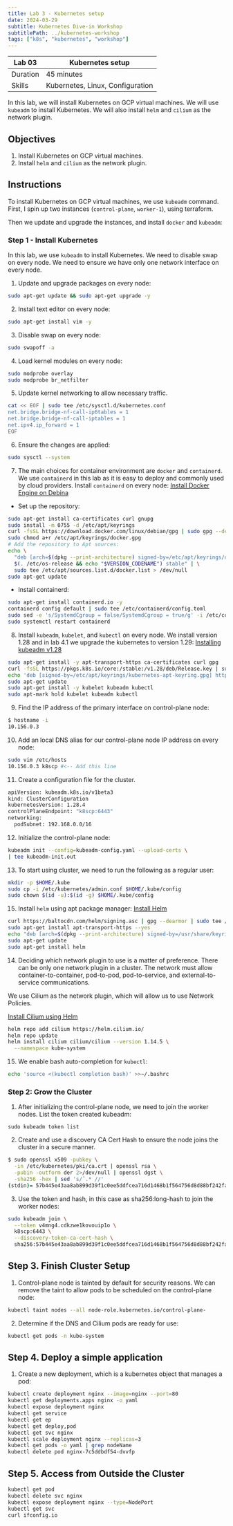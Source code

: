 ```yaml
---
title: Lab 3 - Kubernetes setup
date: 2024-03-29
subtitle: Kubernetes Dive-in Workshop
subtitlePath: ../kubernetes-workshop
tags: ["k8s", "kubernetes", "workshop"]
---
```


| Lab 03 | Kubernetes setup |
| ------ | --------------------------- |
| Duration | 45 minutes |
| Skills | Kubernetes, Linux, Configuration |

In this lab, we will install Kubernetes on GCP virtual machines. 
We will use `kubeadm` to install Kubernetes. We will also install 
`helm` and `cilium` as the network plugin. 

## Objectives
1. Install Kubernetes on GCP virtual machines.
2. Install `helm` and `cilium` as the network plugin.


## Instructions

To install Kubernetes on GCP virtual machines, we use `kubeadm` command. 
First, I spin up two instances (`control-plane`, `worker-1`),
using terraform.

Then we update and upgrade the instances, and install `docker` and `kubeadm`:


### Step 1 - Install Kubernetes
In this lab, we use `kubeadm` to install Kubernetes. We need to disable 
swap on every node. We need to ensure we have only one network interface
on every node. 
1. Update and upgrade packages on every node:
``` bash
sudo apt-get update && sudo apt-get upgrade -y
```

2. Install text editor on every node:
``` bash
sudo apt-get install vim -y
```

3. Disable swap on every node:
``` bash
sudo swapoff -a
```

4. Load kernel modules on every node:
``` bash
sudo modprobe overlay
sudo modprobe br_netfilter
```

5. Update kernel networking to allow necessary traffic.
``` bash
cat << EOF | sudo tee /etc/sysctl.d/kubernetes.conf
net.bridge.bridge-nf-call-ip6tables = 1
net.bridge.bridge-nf-call-iptables = 1
net.ipv4.ip_forward = 1
EOF
```

6. Ensure the changes are applied:
``` bash
sudo sysctl --system
```

7. The main choices for container environment are `docker` and `containerd`.
We use `containerd` in this lab as it is easy to deploy and commonly used by
cloud providers. Install `containerd` on every node:
[Install Docker Engine on Debina](https://docs.docker.com/engine/install/debian/)

* Set up the repository: 
``` bash
sudo apt-get install ca-certificates curl gnupg
sudo install -m 0755 -d /etc/apt/keyrings
curl -fsSL https://download.docker.com/linux/debian/gpg | sudo gpg --dearmor -o /etc/apt/keyrings/docker.gpg
sudo chmod a+r /etc/apt/keyrings/docker.gpg
# Add the repository to Apt sources:
echo \
  "deb [arch=$(dpkg --print-architecture) signed-by=/etc/apt/keyrings/docker.gpg] https://download.docker.com/linux/debian \
  $(. /etc/os-release && echo "$VERSION_CODENAME") stable" | \
  sudo tee /etc/apt/sources.list.d/docker.list > /dev/null
sudo apt-get update
```

* Install containerd:
```bash
sudo apt-get install containerd.io -y
containerd config default | sudo tee /etc/containerd/config.toml
sudo sed -e 's/SystemdCgroup = false/SystemdCgroup = true/g' -i /etc/containerd/config.toml
sudo systemctl restart containerd
```

8. Install `kubeadm`, `kubelet`, and `kubectl` on every node. We install 
version 1.28 and in lab 4.1 we upgrade the kubernetes to version 1.29:
[Installing kubeadm v1.28](https://v1-28.docs.kubernetes.io/docs/setup/production-environment/tools/kubeadm/install-kubeadm/)
``` bash
sudo apt-get install -y apt-transport-https ca-certificates curl gpg
curl -fsSL https://pkgs.k8s.io/core:/stable:/v1.28/deb/Release.key | sudo gpg --dearmor -o /etc/apt/keyrings/kubernetes-apt-keyring.gpg
echo 'deb [signed-by=/etc/apt/keyrings/kubernetes-apt-keyring.gpg] https://pkgs.k8s.io/core:/stable:/v1.28/deb/ /' | sudo tee /etc/apt/sources.list.d/kubernetes.list
sudo apt-get update
sudo apt-get install -y kubelet kubeadm kubectl
sudo apt-mark hold kubelet kubeadm kubectl
```

9. Find the IP address of the primary interface on control-plane node:
``` bash
$ hostname -i
10.156.0.3
```

10. Add an local DNS alias for our control-plane node IP address on every node:
```bash
sudo vim /etc/hosts
10.156.0.3 k8scp #<-- Add this line
```

11. Create a configuration file for the cluster. 
```bash
apiVersion: kubeadm.k8s.io/v1beta3
kind: ClusterConfiguration
kubernetesVersion: 1.28.4
controlPlaneEndpoint: "k8scp:6443"
networking:
  podSubnet: 192.168.0.0/16
```

12. Initialize the control-plane node:
```bash
kubeadm init --config=kubeadm-config.yaml --upload-certs \
| tee kubeadm-init.out
```

13. To start using cluster, we need to run the following as a regular user:
```bash
mkdir -p $HOME/.kube
sudo cp -i /etc/kubernetes/admin.conf $HOME/.kube/config
sudo chown $(id -u):$(id -g) $HOME/.kube/config
```

15. Install `helm` using apt package manager: 
[Install Helm](https://helm.sh/docs/intro/install/)

```bash
curl https://baltocdn.com/helm/signing.asc | gpg --dearmor | sudo tee /usr/share/keyrings/helm.gpg > /dev/null
sudo apt-get install apt-transport-https --yes
echo "deb [arch=$(dpkg --print-architecture) signed-by=/usr/share/keyrings/helm.gpg] https://baltocdn.com/helm/stable/debian/ all main" | sudo tee /etc/apt/sources.list.d/helm-stable-debian.list
sudo apt-get update
sudo apt-get install helm
```


14. Deciding which network plugin to use is a matter of preference. There 
can be only one network plugin in a cluster. 
The network must allow container-to-container, pod-to-pod, pod-to-service,
and external-to-service communications.

We use Cilium as the network plugin, which will allow us to use Network
Policies.

[Install Cilium using Helm](https://docs.cilium.io/en/stable/installation/k8s-install-helm/)

```bash 
helm repo add cilium https://helm.cilium.io/
helm repo update
helm install cilium cilium/cilium --version 1.14.5 \
  --namespace kube-system
```

15. We enable bash auto-completion for `kubectl`:
```bash
echo 'source <(kubectl completion bash)' >>~/.bashrc
```

### Step 2: Grow the Cluster

1. After initializing the control-plane node, we need to join the worker nodes.
List the token created kubeadm:
```
sudo kubeadm token list
```

2. Create and use a discovery CA Cert Hash to ensure the node joins the cluster 
in a secure manner.
```bash
$ sudo openssl x509 -pubkey \
  -in /etc/kubernetes/pki/ca.crt | openssl rsa \
  -pubin -outform der 2>/dev/null | openssl dgst \
  -sha256 -hex | sed 's/ˆ.* //'
(stdin)= 57b445e43aa8ab899d39f1c0ee5ddfcea716d1468b1f564756d8d88bf242fa55
```

3. Use the token and hash, in this case as sha256:long-hash to join the worker nodes:
```bash
sudo kubeadm join \
  --token v4mng4.cdkzwe1kovouip1o \
  k8scp:6443 \
  --discovery-token-ca-cert-hash \
  sha256:57b445e43aa8ab899d39f1c0ee5ddfcea716d1468b1f564756d8d88bf242fa55
```

## Step 3. Finish Cluster Setup
1. Control-plane node is tainted by default for security reasons.
We can remove the taint to allow pods to be scheduled on the control-plane node:
```bash
kubectl taint nodes --all node-role.kubernetes.io/control-plane-
```

2. Determine if the DNS and Cilium pods are ready for use:
```bash
kubectl get pods -n kube-system
```

## Step 4. Deploy a simple application
1. Create a new deployment, which is a kubernetes object that manages a pod:
```bash
kubectl create deployment nginx --image=nginx --port=80
kubectl get deployments.apps nginx -o yaml
kubectl expose deployment nginx 
kubectl get service
kubectl get ep
kubectl get deploy,pod
kubectl get svc nginx 
kubectl scale deployment nginx --replicas=3
kubectl get pods -o yaml | grep nodeName
kubectl delete pod nginx-7c5ddbdf54-dvvfp 
```

## Step 5. Access from Outside the Cluster
```bash
kubectl get pod
kubectl delete svc nginx 
kubectl expose deployment nginx --type=NodePort
kubectl get svc
curl ifconfig.io
```
